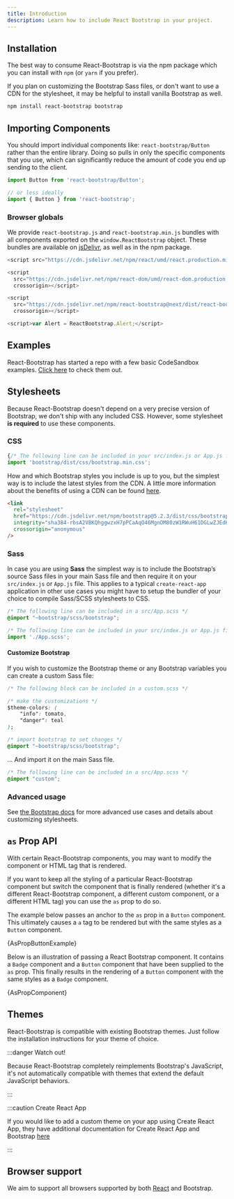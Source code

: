```yaml
---
title: Introduction
description: Learn how to include React Bootstrap in your project.
---
```



## Installation

The best way to consume React-Bootstrap is via the npm package which
you can install with `npm` (or `yarn` if you prefer).

If you plan on customizing the Bootstrap Sass files, or don't want
to use a CDN for the stylesheet, it may be helpful to
install <DocLink path="/getting-started/download/#npm">vanilla Bootstrap</DocLink> as well.

```bash
npm install react-bootstrap bootstrap
```

## Importing Components

You should import individual components like:
`react-bootstrap/Button` rather than the entire library.
Doing so pulls in only the specific components that you use, which
can significantly reduce the amount of code you end up sending to
the client.

```jsx
import Button from 'react-bootstrap/Button';

// or less ideally
import { Button } from 'react-bootstrap';
```

### Browser globals

We provide `react-bootstrap.js` and
`react-bootstrap.min.js` bundles with all components
exported on the `window.ReactBootstrap` object. These
bundles are available on [jsDelivr](https://www.jsdelivr.com/package/npm/react-bootstrap), as
well as in the npm package.

```js
<script src="https://cdn.jsdelivr.net/npm/react/umd/react.production.min.js" crossorigin></script>

<script
  src="https://cdn.jsdelivr.net/npm/react-dom/umd/react-dom.production.min.js"
  crossorigin></script>

<script
  src="https://cdn.jsdelivr.net/npm/react-bootstrap@next/dist/react-bootstrap.min.js"
  crossorigin></script>

<script>var Alert = ReactBootstrap.Alert;</script>
```

## Examples

React-Bootstrap has started a repo with a few basic CodeSandbox examples.
[Click here](https://github.com/react-bootstrap/code-sandbox-examples/blob/master/README.md)
to check them out.

## Stylesheets

Because React-Bootstrap doesn't depend on a very precise version of
Bootstrap, we don't ship with any included CSS. However, some
stylesheet **is required** to use these components.

### CSS

```jsx
{/* The following line can be included in your src/index.js or App.js file */}
import 'bootstrap/dist/css/bootstrap.min.css';
```

How and which Bootstrap styles you include is up to you, but the
simplest way is to include the latest styles from the CDN. A little
more information about the benefits of using a CDN can be found
[here](https://www.w3schools.com/bootstrap/bootstrap_get_started.asp).

```html
<link
  rel="stylesheet"
  href="https://cdn.jsdelivr.net/npm/bootstrap@5.2.3/dist/css/bootstrap.min.css"
  integrity="sha384-rbsA2VBKQhggwzxH7pPCaAqO46MgnOM80zW1RWuH61DGLwZJEdK2Kadq2F9CUG65"
  crossorigin="anonymous"
/>
```

### Sass

In case you are using **Sass** the simplest way is to include the Bootstrap’s source Sass files
in your main Sass file and then require it on your `src/index.js` or `App.js` file.
This applies to a typical `create-react-app` application in other use cases you might have to setup
the bundler of your choice to compile Sass/SCSS stylesheets to CSS.

```css
/* The following line can be included in a src/App.scss */
@import "~bootstrap/scss/bootstrap";
```

```jsx
/* The following line can be included in your src/index.js or App.js file */
import './App.scss';
```

#### Customize Bootstrap

If you wish to customize the Bootstrap theme or any Bootstrap variables
you can create a custom Sass file:

```css
/* The following block can be included in a custom.scss */

/* make the customizations */
$theme-colors: (
    "info": tomato,
    "danger": teal
);

/* import bootstrap to set changes */
@import "~bootstrap/scss/bootstrap";
```

... And import it on the main Sass file.

```css
/* The following line can be included in a src/App.scss */
@import "custom";
```

### Advanced usage

See [the Bootstrap docs](https://getbootstrap.com/docs/4.4/getting-started/theming/)
for more advanced use cases and details about customizing stylesheets.

## `as` Prop API

With certain React-Bootstrap components, you may want to modify the component or HTML tag
that is rendered.

If you want to keep all the styling of a particular React-Bootstrap component but switch the
component that is finally rendered (whether it's a different React-Bootstrap component, a
different custom component, or a different HTML tag) you can use the `as` prop to do so.

The example below passes an anchor to the `as` prop in a `Button` component. This
ultimately causes a `a` tag to be rendered but with the same styles as a `Button`
component.

<CodeBlock language="jsx" live>
  {AsPropButtonExample}
</CodeBlock>

Below is an illustration of passing a React Bootstrap component. It contains a `Badge` component and a `Button`
component that have been supplied to the `as` prop. This finally results in the rendering of a `Button` component
with the same styles as a `Badge` component.

<CodeBlock language="jsx" live>
  {AsPropComponent}
</CodeBlock>

## Themes

React-Bootstrap is compatible with existing Bootstrap themes. Just
follow the installation instructions for your theme of choice.

:::danger Watch out!

Because React-Bootstrap completely reimplements Bootstrap's JavaScript, it's
not automatically compatible with themes that extend the default JavaScript
behaviors.

:::

:::caution Create React App

If you would like to add a custom theme on your app using Create React
App, they have additional documentation for Create React App and
Bootstrap
[here](https://facebook.github.io/create-react-app/docs/adding-bootstrap#using-a-custom-theme)

:::

## Browser support

We aim to support all browsers supported by both
[React](http://facebook.github.io/react/docs/working-with-the-browser.html#browser-support-and-polyfills)
and <DocLink path="/getting-started/browsers-devices/#supported-browsers">Bootstrap</DocLink>.

